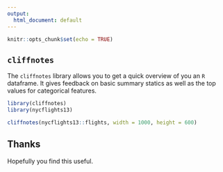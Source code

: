 ```yaml
---
output:
  html_document: default
---
```


```r
knitr::opts_chunk$set(echo = TRUE)
```

## `cliffnotes`

The `cliffnotes` library allows you to get a quick overview of you an `R` dataframe. It gives feedback on basic summary statics as well as the top values for categorical features.

```r
library(cliffnotes)
library(nycflights13)

cliffnotes(nycflights13::flights, width = 1000, height = 600)
```

## Thanks

Hopefully you find this useful.
